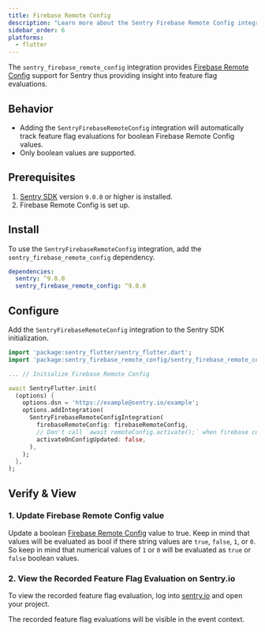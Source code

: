 ```yaml
---
title: Firebase Remote Config
description: "Learn more about the Sentry Firebase Remote Config integration for the Dart SDK."
sidebar_order: 6
platforms:
  - flutter
---
```


The `sentry_firebase_remote_config` integration provides [Firebase Remote Config](https://firebase.google.com/docs/remote-config/get-started?platform=flutter) support for Sentry thus providing insight into feature flag evaluations.

## Behavior

- Adding the `SentryFirebaseRemoteConfig` integration will automatically track feature flag evaluations for boolean Firebase Remote Config values.
- Only boolean values are supported.

## Prerequisites

1. [Sentry SDK](/platforms/dart/#configure) version `9.0.0` or higher is installed.
2. Firebase Remote Config is set up.

## Install

To use the `SentryFirebaseRemoteConfig` integration, add the `sentry_firebase_remote_config` dependency.

```yml {filename:pubspec.yaml}
dependencies:
  sentry: ^9.0.0
  sentry_firebase_remote_config: ^9.0.0
```

## Configure

Add the `SentryFirebaseRemoteConfig` integration to the Sentry SDK initialization.

```dart
import 'package:sentry_flutter/sentry_flutter.dart';
import 'package:sentry_firebase_remote_config/sentry_firebase_remote_config.dart';

... // Initialize Firebase Remote Config

await SentryFlutter.init(
  (options) {
    options.dsn = 'https://example@sentry.io/example';
    options.addIntegration(
      SentryFirebaseRemoteConfigIntegration(
        firebaseRemoteConfig: firebaseRemoteConfig,
        // Don't call `await remoteConfig.activate();` when firebase config is updated. Per default this is true.
        activateOnConfigUpdated: false,
      ),
    );
  },
);
```

## Verify & View

### 1. Update Firebase Remote Config value

Update a boolean [Firebase Remote Config](https://firebase.google.com/docs/remote-config/get-started?platform=flutter) value to true. Keep in mind that values will be evaluated as bool if there string values are `true`, `false`, `1`, or `0`. So keep in mind that numerical values of `1` or `0` will be evaluated as `true` or `false` boolean values.

### 2. View the Recorded Feature Flag Evaluation on Sentry.io

To view the recorded feature flag evaluation, log into [sentry.io](https://sentry.io) and open your project.

The recorded feature flag evaluations will be visible in the event context.

